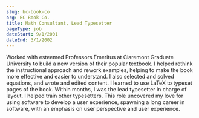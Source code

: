 ```yaml
---
slug: bc-book-co
org: BC Book Co.
title: Math Consultant, Lead Typesetter
pageType: job
dateStart: 9/1/2001
dateEnd: 3/1/2002
---
```


Worked with esteemed Professors Emeritus at Claremont Graduate University to build a new version of their popular textbook. I helped rethink the instructional approach and rework examples, helping to make the book more effective and easier to understand. I also selected and solved equations, and wrote and edited content. I learned to use LaTeX to typeset pages of the book. Within months, I was the lead typesetter in charge of layout. I helped train other typesetters. This role uncovered my love for using software to develop a user experience, spawning a long career in software, with an emphasis on user perspective and user experience.